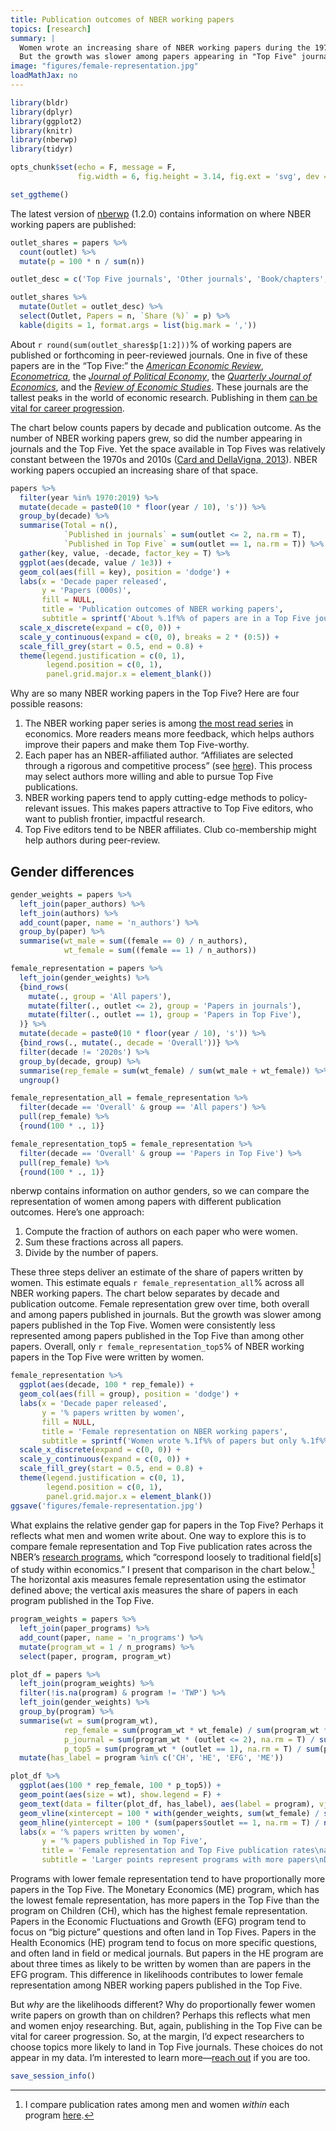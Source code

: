 ```yaml
---
title: Publication outcomes of NBER working papers
topics: [research]
summary: |
  Women wrote an increasing share of NBER working papers during the 1970s through 2010s.
  But the growth was slower among papers appearing in "Top Five" journals.
image: "figures/female-representation.jpg"
loadMathJax: no
---
```


```r
library(bldr)
library(dplyr)
library(ggplot2)
library(knitr)
library(nberwp)
library(tidyr)

opts_chunk$set(echo = F, message = F,
               fig.width = 6, fig.height = 3.14, fig.ext = 'svg', dev = 'svg')

set_ggtheme()
```

The latest version of [nberwp](https://github.com/bldavies/nberwp) (1.2.0) contains information on where NBER working papers are published:

```r
outlet_shares = papers %>%
  count(outlet) %>%
  mutate(p = 100 * n / sum(n))

outlet_desc = c('Top Five journals', 'Other journals', 'Book/chapters', 'Unpublished')

outlet_shares %>%
  mutate(Outlet = outlet_desc) %>%
  select(Outlet, Papers = n, `Share (%)` = p) %>%
  kable(digits = 1, format.args = list(big.mark = ','))
```

About `r round(sum(outlet_shares$p[1:2]))`% of working papers are published or forthcoming in peer-reviewed journals.
One in five of these papers are in the "Top Five:" the [*American Economic Review*](https://www.aeaweb.org/journals/aer), [*Econometrica*](https://www.econometricsociety.org/publications/econometrica/browse), the [*Journal of Political Economy*](https://www.journals.uchicago.edu/loi/jpe), the [*Quarterly Journal of Economics*](https://academic.oup.com/qje/issue), and the [*Review of Economic Studies*](https://academic.oup.com/restud/issue).
These journals are the tallest peaks in the world of economic research.
Publishing in them [can be vital for career progression](https://www.aeaweb.org/research/charts/publishing-promotion-economics-top-five).

The chart below counts papers by decade and publication outcome.
As the number of NBER working papers grew, so did the number appearing in journals and the Top Five.
Yet the space available in Top Fives was relatively constant between the 1970s and 2010s ([Card and DellaVigna, 2013](https://doi.org/10.1257/jel.51.1.144)).
NBER working papers occupied an increasing share of that space.

```r
papers %>%
  filter(year %in% 1970:2019) %>%
  mutate(decade = paste0(10 * floor(year / 10), 's')) %>%
  group_by(decade) %>%
  summarise(Total = n(),
            `Published in journals` = sum(outlet <= 2, na.rm = T),
            `Published in Top Five` = sum(outlet == 1, na.rm = T)) %>%
  gather(key, value, -decade, factor_key = T) %>%
  ggplot(aes(decade, value / 1e3)) +
  geom_col(aes(fill = key), position = 'dodge') +
  labs(x = 'Decade paper released',
       y = 'Papers (000s)',
       fill = NULL,
       title = 'Publication outcomes of NBER working papers',
       subtitle = sprintf('About %.1f%% of papers are in a Top Five journal', outlet_shares$p[1])) +
  scale_x_discrete(expand = c(0, 0)) +
  scale_y_continuous(expand = c(0, 0), breaks = 2 * (0:5)) +
  scale_fill_grey(start = 0.5, end = 0.8) +
  theme(legend.justification = c(0, 1),
        legend.position = c(0, 1),
        panel.grid.major.x = element_blank())
```

Why are so many NBER working papers in the Top Five?
Here are four possible reasons:

1. The NBER working paper series is among [the most read series](https://logec.repec.org/scripts/seriesstat.pf) in economics.
  More readers means more feedback, which helps authors improve their papers and make them Top Five-worthy.
2. Each paper has an NBER-affiliated author.
  "Affiliates are selected through a rigorous and competitive process" (see [here](https://www.nber.org/affiliated-scholars)).
  This process may select authors more willing and able to pursue Top Five publications.
3. NBER working papers tend to apply cutting-edge methods to policy-relevant issues.
  This makes papers attractive to Top Five editors, who want to publish frontier, impactful research.
4. Top Five editors tend to be NBER affiliates.
  Club co-membership might help authors during peer-review.

## Gender differences

```r
gender_weights = papers %>%
  left_join(paper_authors) %>%
  left_join(authors) %>%
  add_count(paper, name = 'n_authors') %>%
  group_by(paper) %>%
  summarise(wt_male = sum((female == 0) / n_authors),
            wt_female = sum((female == 1) / n_authors))
```

```r
female_representation = papers %>%
  left_join(gender_weights) %>%
  {bind_rows(
    mutate(., group = 'All papers'),
    mutate(filter(., outlet <= 2), group = 'Papers in journals'),
    mutate(filter(., outlet == 1), group = 'Papers in Top Five'),
  )} %>%
  mutate(decade = paste0(10 * floor(year / 10), 's')) %>%
  {bind_rows(., mutate(., decade = 'Overall'))} %>%
  filter(decade != '2020s') %>%
  group_by(decade, group) %>%
  summarise(rep_female = sum(wt_female) / sum(wt_male + wt_female)) %>%
  ungroup()

female_representation_all = female_representation %>%
  filter(decade == 'Overall' & group == 'All papers') %>%
  pull(rep_female) %>%
  {round(100 * ., 1)}

female_representation_top5 = female_representation %>%
  filter(decade == 'Overall' & group == 'Papers in Top Five') %>%
  pull(rep_female) %>%
  {round(100 * ., 1)}
```

nberwp contains information on author genders, so we can compare the representation of women among papers with different publication outcomes.
Here's one approach:

1. Compute the fraction of authors on each paper who were women.
2. Sum these fractions across all papers.
3. Divide by the number of papers.

These three steps deliver an estimate of the share of papers written by women.
This estimate equals `r female_representation_all`% across all NBER working papers.
The chart below separates by decade and publication outcome.
Female representation grew over time, both overall and among papers published in journals.
But the growth was slower among papers published in the Top Five.
Women were consistently less represented among papers published in the Top Five than among other papers.
Overall, only `r female_representation_top5`% of NBER working papers in the Top Five were written by women.

```r
female_representation %>%
  ggplot(aes(decade, 100 * rep_female)) +
  geom_col(aes(fill = group), position = 'dodge') +
  labs(x = 'Decade paper released',
       y = '% papers written by women',
       fill = NULL,
       title = 'Female representation on NBER working papers',
       subtitle = sprintf('Women wrote %.1f%% of papers but only %.1f%% of those in Top Fives', female_representation_all, female_representation_top5)) +
  scale_x_discrete(expand = c(0, 0)) +
  scale_y_continuous(expand = c(0, 0)) +
  scale_fill_grey(start = 0.5, end = 0.8) +
  theme(legend.justification = c(0, 1),
        legend.position = c(0, 1),
        panel.grid.major.x = element_blank())
ggsave('figures/female-representation.jpg')
```

What explains the relative gender gap for papers in the Top Five?
Perhaps it reflects what men and women write about.
One way to explore this is to compare female representation and Top Five publication rates across the NBER's [research programs](https://www.nber.org/programs-projects/programs-working-groups), which "correspond loosely to traditional field[s] of study within economics."
I present that comparison in the chart below.[^next-post]
The horizontal axis measures female representation using the estimator defined above; the vertical axis measures the share of papers in each program published in the Top Five.

[^next-post]: I compare publication rates among men and women *within* each program [here](/blog/gender-differences-publication-rates-nber-programs).

```r
program_weights = papers %>%
  left_join(paper_programs) %>%
  add_count(paper, name = 'n_programs') %>%
  mutate(program_wt = 1 / n_programs) %>%
  select(paper, program, program_wt)
```

```r
plot_df = papers %>%
  left_join(program_weights) %>%
  filter(!is.na(program) & program != 'TWP') %>%
  left_join(gender_weights) %>%
  group_by(program) %>%
  summarise(wt = sum(program_wt),
            rep_female = sum(program_wt * wt_female) / sum(program_wt * (wt_male + wt_female)),
            p_journal = sum(program_wt * (outlet <= 2), na.rm = T) / sum(program_wt),
            p_top5 = sum(program_wt * (outlet == 1), na.rm = T) / sum(program_wt)) %>%
  mutate(has_label = program %in% c('CH', 'HE', 'EFG', 'ME'))

plot_df %>%
  ggplot(aes(100 * rep_female, 100 * p_top5)) +
  geom_point(aes(size = wt), show.legend = F) +
  geom_text(data = filter(plot_df, has_label), aes(label = program), vjust = 0, nudge_y = 0.75) +
  geom_vline(xintercept = 100 * with(gender_weights, sum(wt_female) / sum(wt_male + wt_female)), lty = 'dashed', alpha = 0.5) +
  geom_hline(yintercept = 100 * (sum(papers$outlet == 1, na.rm = T) / nrow(papers)), lty = 'dashed', alpha = 0.5) +
  labs(x = '% papers written by women',
       y = '% papers published in Top Five',
       title = 'Female representation and Top Five publication rates\nacross NBER research programs',
       subtitle = 'Larger points represent programs with more papers\nDashed lines indicate base rates across all programs')
```

Programs with lower female representation tend to have proportionally more papers in the Top Five.
The Monetary Economics (ME) program, which has the lowest female representation, has more papers in the Top Five than the program on Children (CH), which has the highest female representation.
Papers in the Economic Fluctuations and Growth (EFG) program tend to focus on "big picture" questions and often land in Top Fives.
Papers in the Health Economics (HE) program tend to focus on more specific questions, and often land in field or medical journals.
But papers in the HE program are about three times as likely to be written by women than are papers in the EFG program.
This difference in likelihoods contributes to lower female representation among NBER working papers published in the Top Five.

But *why* are the likelihoods different?
Why do proportionally fewer women write papers on growth than on children?
Perhaps this reflects what men and women enjoy researching.
But, again, publishing in the Top Five can be vital for career progression.
So, at the margin, I'd expect researchers to choose topics more likely to land in Top Five journals.
These choices do not appear in my data.
I'm interested to learn more---[reach out](mailto:bldavies@stanford.edu) if you are too.

```r
save_session_info()
```
